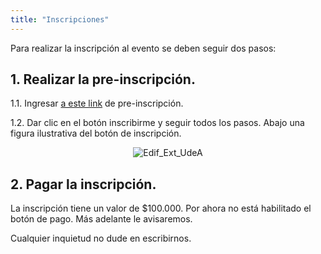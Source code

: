 ```yaml
---
title: "Inscripciones"
---
```


Para realizar la inscripción al evento se deben seguir dos pasos:

## 1. Realizar la pre-inscripción.

1.1. Ingresar [a este link](https://www.udea.edu.co/wps/portal/udea/web/inicio/go?goid=portafolioext&q=25645&events=true) de pre-inscripción.

1.2. Dar clic en el botón inscribirme y seguir todos los pasos. Abajo una figura ilustrativa del botón de inscripción.

<center>
<img src="imagenes/guia_inscripcion.png" alt="Edif_Ext_UdeA" style="max-width: 35%;">
</center>

## 2. Pagar la inscripción.

La inscripción tiene un valor de $100.000. Por ahora no está habilitado el botón de pago. Más adelante le avisaremos.

Cualquier inquietud no dude en escribirnos.
